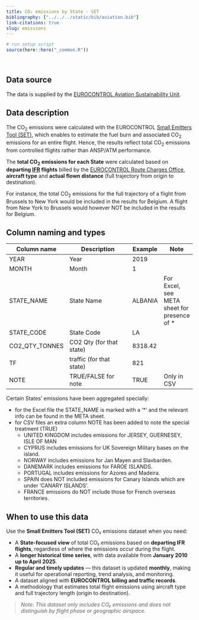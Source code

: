 ```yaml
---
title: CO₂ emissions by State - SET
bibliography: ["../../../static/bib/aviation.bib"]
link-citations: true
slug: emissions
---
```

```r
# run setup script
source(here::here("_common.R"))
```
<br>

## Data source
The data is supplied by the [EUROCONTROL Aviation Sustainability Unit][env].


## Data description
The CO<sub>2</sub> emissions were calculated with the EUROCONTROL [Small Emitters Tool (SET)][set],
which enables to estimate the fuel burn and associated CO<sub>2</sub> emissions for an entire flight.
Hence, the results reflect total CO<sub>2</sub> emissions from controlled flights rather than ANSP/ATM performance. 

The **total CO<sub>2</sub> emissions for each State** were calculated based on **departing [IFR](/acronym/ifr/) flights**
billed by the [EUROCONTROL Route Charges Office][crco],
**aircraft type** and **actual flown distance** (full trajectory from origin to destination). 

For instance, the total CO<sub>2</sub> emissions for the full trajectory of a flight from Brussels to
New York would be included in the results for Belgium. 
A flight from New York to Brussels would however NOT be included in the results for Belgium.  


## Column naming and types

| Column name    | Description              | Example | Note |
|----------------|--------------------------|---------|------|
| YEAR           | Year                     | 2019    |      |
| MONTH          | Month                    | 1       |      |
| STATE_NAME     | State Name               | ALBANIA |For Excel, see META  sheet for presence of * |
| STATE_CODE     | State Code               | LA      |      |
| CO2_QTY_TONNES | CO2 Qty (for that state) | 8318.42 |      |
| TF             | traffic (for that state) | 821     |      |
| NOTE           | TRUE/FALSE for note      | TRUE    |Only in CSV |

Certain States' emissions have been aggregated specially:

* for the Excel file the STATE_NAME is marked with a '*' and the relevant info can be found in the META sheet.
* for CSV files an extra column NOTE has been added to note the special treatment (TRUE)
  - UNITED KINGDOM includes emissions for JERSEY, GUERNESEY, ISLE OF MAN
  - CYPRUS includes emissions for UK Sovereign Military bases on the island.
  - NORWAY includes emissions for Jan Mayen and Slavbarden.
  - DANEMARK includes emissions for FAROE ISLANDS.
  - PORTUGAL includes emissions for Azores and Madeira.
  - SPAIN does NOT included emissions for Canary Islands which are under 'CANARY ISLANDS'.
  - FRANCE emissions do NOT include those for French overseas territories.

## When to use this data

Use the **Small Emitters Tool (SET)** CO₂ emissions dataset when you need:

- A **State-focused view** of total CO₂ emissions based on **departing IFR flights**, regardless of where the emissions occur during the flight.
- A **longer historical time series**, with data available from **January 2010 up to April 2025**.
- **Regular and timely updates** — this dataset is updated **monthly**, making it useful for operational reporting, trend analysis, and monitoring.
- A dataset aligned with **EUROCONTROL billing and traffic records**.
- A methodology that estimates total flight emissions using aircraft type and full trajectory length (origin to destination).

> *Note: This dataset only includes CO₂ emissions and does not distinguish by flight phase or geographic airspace.*


[env]: https://www.eurocontrol.int/aviation-sustainability "EUROCONTROL Aviation Sustainability Unit"
[set]: https://www.eurocontrol.int/tool/small-emitters-tool "small emitters tool"
[crco]: https://www.eurocontrol.int/crco "EUROCONTROL Route Charges Office"